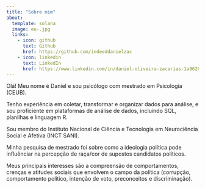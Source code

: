 ```yaml
---
title: "Sobre mim"
about:
  template: solana
  image: eu-.jpg
  links: 
    - icon: github
      text: Github
      href: https://github.com/indeeddanielzac
    - icon: linkedin
      text: LinkedIn
      href: https://www.linkedin.com/in/daniel-oliveira-zacarias-1a9626180/
---
```


Olá! Meu nome é Daniel e sou psicólogo com mestrado em Psicologia (CEUB). 

Tenho experiência em coletar, transformar e organizar dados para análise, e sou proficiente em plataformas de análise de dados, incluindo SQL, planilhas e linguagem R.

Sou membro do Instituto Nacional de Ciência e Tecnologia em Neurociência Social e Afetiva (INCT SANI).

Minha pesquisa de mestrado foi sobre como a ideologia política pode influênciar na percepção de raça/cor de supostos candidatos políticos.

Meus principais interesses são a compreensão de comportamentos, crenças e atitudes sociais que envolvem o campo da política (corrupção, comportamento político, intenção de voto, preconceitos e discriminação).